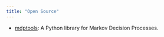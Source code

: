 ```yaml
---
title: "Open Source"
---
```


- [mdptools](https://github.com/zi-ang-liu/mdptools): A Python library for Markov Decision Processes.